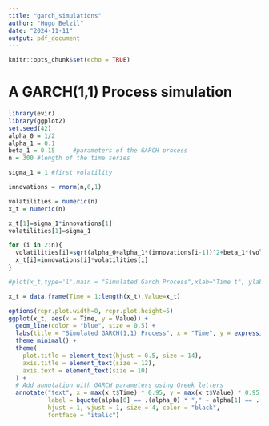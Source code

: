 ```yaml
---
title: "garch_simulations"
author: "Hugo Belzil"
date: "2024-11-11"
output: pdf_document
---
```


```r
knitr::opts_chunk$set(echo = TRUE)
```

# A GARCH(1,1) Process simulation

```r
library(evir)
library(ggplot2)
set.seed(42)
alpha_0 = 1/2
alpha_1 = 0.1
beta_1 = 0.15     #parameters of the GARCH process
n = 300 #length of the time series

sigma_1 = 1 #first volatility

innovations = rnorm(n,0,1)

volatilities = numeric(n)
x_t = numeric(n)

x_t[1]=sigma_1*innovations[1]
volatilities[1]=sigma_1

for (i in 2:n){
  volatilities[i]=sqrt(alpha_0+alpha_1*(innovations[i-1])^2+beta_1*(volatilities[i-1])^2)
  x_t[i]=innovations[i]*volatilities[i]
}

#plot(x_t,type='l',main = "Simulated Garch Process",xlab="Time t", ylab='X_t')

x_t = data.frame(Time = 1:length(x_t),Value=x_t)

```
```r
options(repr.plot.width=8, repr.plot.height=5)
ggplot(x_t, aes(x = Time, y = Value)) +
  geom_line(color = "blue", size = 0.5) +                
  labs(title = "Simulated GARCH(1,1) Process", x = "Time", y = expression(X[t])) +
  theme_minimal() +
  theme(
    plot.title = element_text(hjust = 0.5, size = 14),
    axis.title = element_text(size = 12),
    axis.text = element_text(size = 10)
  ) +
  # Add annotation with GARCH parameters using Greek letters
  annotate("text", x = max(x_t$Time) * 0.95, y = max(x_t$Value) * 0.95, 
           label = bquote(alpha[0] == .(alpha_0) * "," ~ alpha[1] == .(alpha_1) * "," ~ beta[1] == .(beta_1)),
           hjust = 1, vjust = 1, size = 4, color = "black",
           fontface = "italic")

``` 